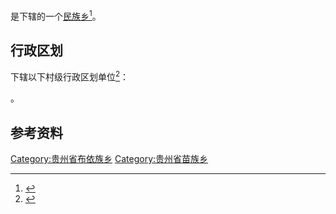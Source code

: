 {{中国乡级行政区|52/01/11/209/000}}

'''{{PAGENAMEBASE}}'''是{{PRC admin/fullname|52/01/11/209/000|3}}下辖的一个[[民族乡|民族乡]]<ref>{{PRC admin/ref sgc|{{PRC admin/parent|52/01/11/209/000}}}}</ref>。

== 行政区划 ==
{{PAGENAMEBASE}}下辖以下村级行政区划单位<ref>{{PRC admin/ref sgc|52/01/11/209/000}}</ref>：

{{PRC admin/children|52/01/11/209/000}}。

== 参考资料 ==
{{reflist}}

{{贵州行政区划小作品}}
{{PRC admin/navcat|52/01/11/209/000}}
[[Category:贵州省布依族乡|Category:贵州省布依族乡]]
[[Category:贵州省苗族乡|Category:贵州省苗族乡]]